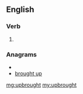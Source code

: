 ==English==
===Verb===
{{infl|en|verb form}}

# {{past of|upbring}}

===Anagrams===
* {{alphagram|bghoprtuu}}
* [[brought up#English|brought up]]

[[mg:upbrought]]
[[my:upbrought]]